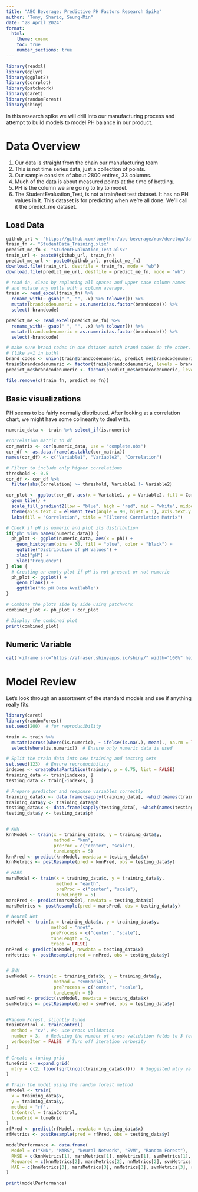 ```yaml
---
title: "ABC Beverage: Predictive PH Factors Research Spike"
author: "Tony, Shariq, Seung-Min"
date: "28 April 2024"
format:
  html:
    theme: cosmo
    toc: true
    number_sections: true
---
```


```r
library(readxl)
library(dplyr)
library(ggplot2)
library(corrplot)
library(patchwork)
library(caret)
library(randomForest)
library(shiny)
```

In this research spike we will drill into our manufacturing process and attempt to build models to model PH balance in our product. 

# Data Overview 
1. Our data is straight from the chain our manufacturing team
2. This is not time series data, just a collection of points.
3. Our sample consists of about 2800 entires, 33 columns. 
4. Much of the data is about measured points at the time of bottling. 
5. PH is the column we are going to try to model.
6. The StudentEvaluation_Test, is not a train/test test dataset. It has no PH values in it. This dataset is for predicting when we're all done. We'll call it the predict_me dataset. 

## Load Data

```r
github_url <- "https://github.com/tonythor/abc-beverage/raw/develop/data/"
train_fn <- "StudentData_Training.xlsx"
predict_me_fn <- "StudentEvaluation_Test.xlsx"
train_url <- paste0(github_url, train_fn) 
predict_me_url <- paste0(github_url, predict_me_fn)
download.file(train_url, destfile = train_fn, mode = "wb")
download.file(predict_me_url, destfile = predict_me_fn, mode = "wb")

# read in, clean by replacing all spaces and upper case column names
# and mutate any nulls with a column average. 
train <- read_excel(train_fn) %>%
  rename_with(~ gsub(" ", "", .x) %>% tolower()) %>%
  mutate(brandcodenumeric = as.numeric(as.factor(brandcode))) %>%
  select(-brandcode)

predict_me <- read_excel(predict_me_fn) %>%
  rename_with(~ gsub(" ", "", .x) %>% tolower()) %>%
  mutate(brandcodenumeric = as.numeric(as.factor(brandcode))) %>%
  select(-brandcode)

# make sure brand codes in one dataset match brand codes in the other. 
# (like a=1 in both)
brand_codes <- union(train$brandcodenumeric, predict_me$brandcodenumeric)
train$brandcodenumeric <- factor(train$brandcodenumeric, levels = brand_codes)
predict_me$brandcodenumeric <- factor(predict_me$brandcodenumeric, levels = brand_codes)

file.remove(c(train_fn, predict_me_fn))
```

## Basic visualizations 

PH seems to be fairly normally distributed.  After looking at a correlation chart, we might have some colinearity to deal with. 

```r
numeric_data <- train %>% select_if(is.numeric)

#correlation matrix to df
cor_matrix <- cor(numeric_data, use = "complete.obs")
cor_df <- as.data.frame(as.table(cor_matrix))
names(cor_df) <- c("Variable1", "Variable2", "Correlation")

# Filter to include only higher correlations
threshold <- 0.5
cor_df <- cor_df %>%
  filter(abs(Correlation) >= threshold, Variable1 != Variable2)

cor_plot <- ggplot(cor_df, aes(x = Variable1, y = Variable2, fill = Correlation)) +
  geom_tile() +
  scale_fill_gradient2(low = "blue", high = "red", mid = "white", midpoint = 0) +
  theme(axis.text.x = element_text(angle = 90, hjust = 1), axis.text.y = element_text(angle = 0)) +
  labs(fill = "Correlation", title = "Filtered Correlation Matrix")

# Check if pH is numeric and plot its distribution
if("ph" %in% names(numeric_data)) {
  ph_plot <- ggplot(numeric_data, aes(x = ph)) + 
    geom_histogram(bins = 30, fill = "blue", color = "black") +
    ggtitle("Distribution of pH Values") +
    xlab("pH") +
    ylab("Frequency")
} else {
  # Creating an empty plot if pH is not present or not numeric
  ph_plot <- ggplot() +
    geom_blank() +
    ggtitle("No pH Data Available")
}

# Combine the plots side by side using patchwork
combined_plot <- ph_plot + cor_plot

# Display the combined plot
print(combined_plot)
```
## Numeric Variable
```r
cat('<iframe src="https://afraser.shinyapps.io/shiny/" width="100%" height="600"></iframe>')
```

# Model Review
Let's look through an assortment of the standard models and see if anything really fits.

```r
library(caret)
library(randomForest)
set.seed(200)  # for reproducibility

train <- train %>%
  mutate(across(where(is.numeric), ~ ifelse(is.na(.), mean(., na.rm = TRUE), .))) %>%
  select(where(is.numeric))  # Ensure only numeric data is used

# Split the train data into new training and testing sets
set.seed(123)  # Ensure reproducibility
indexes <- createDataPartition(train$ph, p = 0.75, list = FALSE)
training_data <- train[indexes, ]
testing_data <- train[-indexes, ]

# Prepare predictor and response variables correctly
training_data$x <- data.frame(sapply(training_data[, -which(names(training_data) == "ph")], as.numeric))
training_data$y <- training_data$ph
testing_data$x <- data.frame(sapply(testing_data[, -which(names(testing_data) == "ph")], as.numeric))
testing_data$y <- testing_data$ph


# KNN
knnModel <- train(x = training_data$x, y = training_data$y,
                  method = "knn",
                  preProc = c("center", "scale"),
                  tuneLength = 5)
knnPred <- predict(knnModel, newdata = testing_data$x)
knnMetrics <- postResample(pred = knnPred, obs = testing_data$y)

# MARS
marsModel <- train(x = training_data$x, y = training_data$y,
                   method = "earth",
                   preProc = c("center", "scale"),
                   tuneLength = 5)
marsPred <- predict(marsModel, newdata = testing_data$x)
marsMetrics <- postResample(pred = marsPred, obs = testing_data$y)

# Neural Net
nnModel <- train(x = training_data$x, y = training_data$y,
                 method = "nnet",
                 preProcess = c("center", "scale"),
                 tuneLength = 5, 
                 trace = FALSE)
nnPred <- predict(nnModel, newdata = testing_data$x)
nnMetrics <- postResample(pred = nnPred, obs = testing_data$y)


# SVM
svmModel <- train(x = training_data$x, y = training_data$y,
                  method = "svmRadial",
                  preProcess = c("center", "scale"),
                  tuneLength = 5)
svmPred <- predict(svmModel, newdata = testing_data$x)
svmMetrics <- postResample(pred = svmPred, obs = testing_data$y)


#Random Forest, slightly tuned 
trainControl <- trainControl(
  method = "cv", #<- use cross validation 
  number = 3,  # Reducing the number of cross-validation folds to 3 for faster execution
  verboseIter = FALSE  # Turn off iteration verbosity
)

# Create a tuning grid
tuneGrid <- expand.grid(
  mtry = c(2, floor(sqrt(ncol(training_data$x))))  # Suggested mtry values
)

# Train the model using the random forest method
rfModel <- train(
  x = training_data$x,
  y = training_data$y,
  method = "rf",
  trControl = trainControl,
  tuneGrid = tuneGrid
)
rfPred <- predict(rfModel, newdata = testing_data$x)
rfMetrics <- postResample(pred = rfPred, obs = testing_data$y)

modelPerformance <- data.frame(
  Model = c("KNN", "MARS", "Neural Network", "SVM", "Random Forest"),
  RMSE = c(knnMetrics[1], marsMetrics[1], nnMetrics[1], svmMetrics[1], rfMetrics[1]),
  Rsquared = c(knnMetrics[2], marsMetrics[2], nnMetrics[2], svmMetrics[2], rfMetrics[2]),
  MAE = c(knnMetrics[3], marsMetrics[3], nnMetrics[3], svmMetrics[3], rfMetrics[3])
)

print(modelPerformance)
```